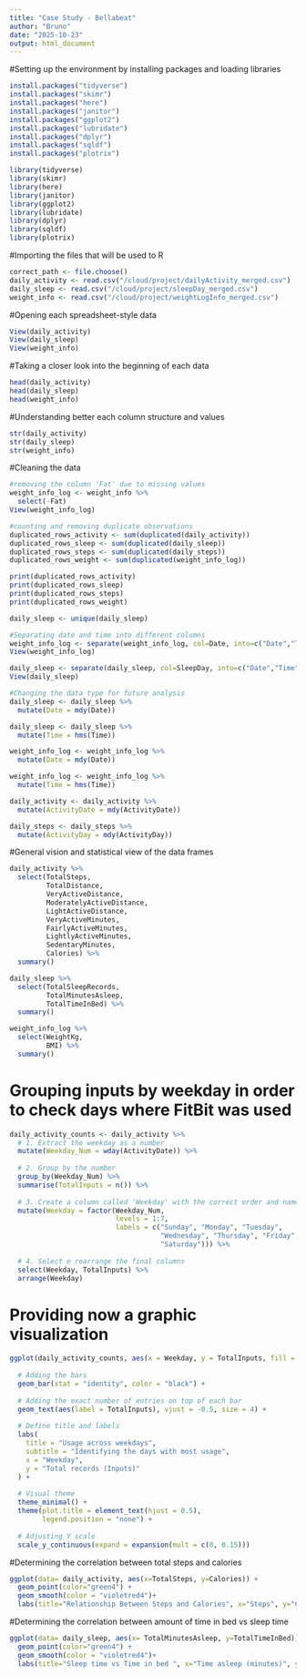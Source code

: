 ```yaml
---
title: "Case Study - Bellabeat"
author: "Bruno"
date: "2025-10-23"
output: html_document
---
```


#Setting up the environment by installing packages and loading libraries
```r
install.packages("tidyverse")
install.packages("skimr")
install.packages("here")
install.packages("janitor")
install.packages("ggplot2") 
install.packages("lubridate")
install.packages("dplyr")             
install.packages("sqldf")
install.packages("plotrix")

library(tidyverse)
library(skimr)
library(here)
library(janitor)
library(ggplot2)  
library(lubridate)
library(dplyr)              
library(sqldf)
library(plotrix)
```

#Importing the files that will be used to R
```r
correct_path <- file.choose()
daily_activity <- read.csv("/cloud/project/dailyActivity_merged.csv")
daily_sleep <- read.csv("/cloud/project/sleepDay_merged.csv")
weight_info <- read.csv("/cloud/project/weightLogInfo_merged.csv")
```

#Opening each spreadsheet-style data
```r
View(daily_activity)
View(daily_sleep)
View(weight_info)
```

#Taking a closer look into the beginning of each data
```r
head(daily_activity)
head(daily_sleep)
head(weight_info)
```

#Understanding better each column structure and values
```r
str(daily_activity)
str(daily_sleep)
str(weight_info)
```

#Cleaning the data
```r
#removing the column 'Fat' due to missing values
weight_info_log <- weight_info %>%
  select(-Fat)
View(weight_info_log)

#counting and removing duplicate observations
duplicated_rows_activity <- sum(duplicated(daily_activity))
duplicated_rows_sleep <- sum(duplicated(daily_sleep))
duplicated_rows_steps <- sum(duplicated(daily_steps))
duplicated_rows_weight <- sum(duplicated(weight_info_log))

print(duplicated_rows_activity)
print(duplicated_rows_sleep)
print(duplicated_rows_steps)
print(duplicated_rows_weight)

daily_sleep <- unique(daily_sleep)

#Separating date and time into different columns
weight_info_log <- separate(weight_info_log, col=Date, into=c("Date","Time"),sep=" ",extra="drop")
View(weight_info_log)

daily_sleep <- separate(daily_sleep, col=SleepDay, into=c("Date","Time"),sep=" ",extra="drop")
View(daily_sleep)

#Changing the data type for future analysis
daily_sleep <- daily_sleep %>%
  mutate(Date = mdy(Date))

daily_sleep <- daily_sleep %>%
  mutate(Time = hms(Time))

weight_info_log <- weight_info_log %>%
  mutate(Date = mdy(Date))

weight_info_log <- weight_info_log %>%
  mutate(Time = hms(Time))

daily_activity <- daily_activity %>%
  mutate(ActivityDate = mdy(ActivityDate))

daily_steps <- daily_steps %>%
  mutate(ActivityDay = mdy(ActivityDay))
```

#General vision and statistical view of the data frames
```r
daily_activity %>%
  select(TotalSteps,
         TotalDistance,
         VeryActiveDistance,
         ModeratelyActiveDistance,
         LightActiveDistance,
         VeryActiveMinutes,
         FairlyActiveMinutes,
         LightlyActiveMinutes,
         SedentaryMinutes,
         Calories) %>%
  summary()

daily_sleep %>%
  select(TotalSleepRecords,
         TotalMinutesAsleep,
         TotalTimeInBed) %>%
  summary()

weight_info_log %>%
  select(WeightKg,
         BMI) %>%
  summary()
```

# Grouping inputs by weekday in order to check days where FitBit was used
```r
daily_activity_counts <- daily_activity %>%
  # 1. Extract the weekday as a number
  mutate(Weekday_Num = wday(ActivityDate)) %>%
  
  # 2. Group by the number
  group_by(Weekday_Num) %>%
  summarise(TotalInputs = n()) %>%
  
  # 3. Create a column called 'Weekday' with the correct order and name
  mutate(Weekday = factor(Weekday_Num, 
                          levels = 1:7, 
                          labels = c("Sunday", "Monday", "Tuesday", 
                                     "Wednesday", "Thursday", "Friday", 
                                     "Saturday"))) %>%
  
  # 4. Select e rearrange the final columns
  select(Weekday, TotalInputs) %>%
  arrange(Weekday)
```

# Providing now a graphic visualization
```r
ggplot(daily_activity_counts, aes(x = Weekday, y = TotalInputs, fill = Weekday)) +
  
  # Adding the bars
  geom_bar(stat = "identity", color = "black") +
  
  # Adding the exact number of entries on top of each bar
  geom_text(aes(label = TotalInputs), vjust = -0.5, size = 4) +
  
  # Define title and labels
  labs(
    title = "Usage across weekdays",
    subtitle = "Identifying the days with most usage",
    x = "Weekday",
    y = "Total records (Inputs)"
  ) +
  
  # Visual theme
  theme_minimal() +
  theme(plot.title = element_text(hjust = 0.5),
        legend.position = "none") +
  
  # Adjusting Y scale
  scale_y_continuous(expand = expansion(mult = c(0, 0.15)))
```

#Determining the correlation between total steps and calories 
```r
ggplot(data= daily_activity, aes(x=TotalSteps, y=Calories)) + 
  geom_point(color="green4") + 
  geom_smooth(color = "violetred4")+
  labs(title="Relationship Between Steps and Calories", x="Steps", y="Calories burned")
```

#Determining the correlation between amount of time in bed vs sleep time
```r
ggplot(data= daily_sleep, aes(x= TotalMinutesAsleep, y=TotalTimeInBed)) + 
  geom_point(color="green4") + 
  geom_smooth(color = "violetred4")+
  labs(title="Sleep time vs Time in bed ", x="Time asleep (minutes)", y="Total time in bed (minutes)")
```

